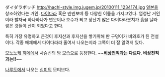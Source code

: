 ダイダラボッチ
http://hachi-style.img.jugem.jp/20100111_1234174.jpg
[[일본]]을 창조하였다는 거인. [[다이다라]] 혹은 덴덴보메 등 다양한 이름을 가지고있다. 엄청난 거인이라 발자국 하나하나가 연못이나 호수가 되고 장난기 많은 다이다라봇치가 흙을 날라 쌓은 것들이 산이 되었다고 한다.

특히 가장 유명하고 큰것이 후지산과 후지산을 쌓기위해 판 구덩이가 비와호가 된 전설이다. 각종 매체에서 다이다라라 줄여서 나오는지라 그쪽이 더 잘 알려저 있다.

[[모노노케 히메]]에서 사슴신의 밤 모습으로 등장한다.
~~'''[[비상천칙]]과는 다르다. 비상천칙과는!!'''~~

[[나루토]]에서 나오는 [[십미]]의 모티브다.

